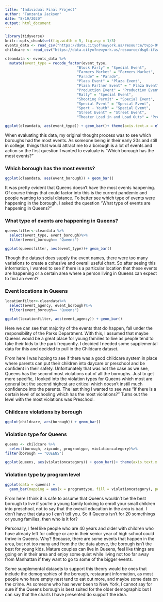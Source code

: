 ```yaml
---
title: "Individual Final Project"
author: "Tanzania Jackson"
date: "8/19/2020"
output: html_document
---
```


```r
library(tidyverse)
knitr::opts_chunk$set(fig.width = 5, fig.asp = 1/3)
events_data <- read_csv("https://data.cityofnewyork.us/resource/tvpp-9vvx.csv")
childcare <- read_csv("https://data.cityofnewyork.us/resource/dsg6-ifza.csv")
```

```r
cleandata <- events_data %>%
  mutate(event_type = recode_factor(event_type,
                                 "Block Party" = "Special Event",
                                 "Farmers Market" = "Farmers Market", 
                                 "Parade" = "Parade",
                                 "Plaza Event" = "Plaza Event",
                                 "Plaza Partner Event" = " Plaza Event",
                                 "Production Event" = "Production Event",
                                 "Rally" = "Special Event",
                                 "Shooting Permit" = "Special Event",
                                 "Special Event" = "Special Event",
                                 "Sport - Youth" = "Special Event",
                                 "Street Event" = "Street Event",
                                 "Theater Load in and Load Outs" = "Production Event"))
```

 

```r
ggplot(cleandata, aes(event_type)) + geom_bar()+ theme(axis.text.x = element_text(size = 5))

```

When evaluating this data, my original thought process was to see which boroughs had the most events. As someone being in their early 20s and still in college, things that would attract me to a borough is a lot of events and action so the first question I wanted to evaluate is "Which borough has the most events?"

### Which borough has the most events?

```r
ggplot(cleandata, aes(event_borough)) + geom_bar()
```

It was pretty evident that Queens doesn't have the most events happening. Of course things that could factor into this is the current pandemic and people wanting to social distance. To better see which type of events were happening in the borough, I asked the question "What type of events are happening in Queens?"

### What type of events are happening in Queens? 

```r
queensfilter<-cleandata %>%
  select(event_type, event_borough)%>%
  filter(event_borough== "Queens")

ggplot(queensfilter, aes(event_type))+ geom_bar()
```

Though the dataset does supply the event names, there were too many variations to create a cohesive and overall useful chart. So after seeing this information, I wanted to see if there is a particular location that these events are happening or a certain area where a person living in Queens can expect to find an event?


### Event locations in Queens
```r
locationfilter<-cleandata%>%
  select(event_agency, event_borough)%>%
  filter(event_borough== "Queens")

ggplot(locationfilter, aes(event_agency)) + geom_bar()
```

Here we can see that majority of the events that do happen, fall under the responsibility of the Parks Department. With this, I assumed that maybe Queens would be a great place for young families to live as people tend to take their kids to the park frequently. I decided I needed some supplemental data for this and decided to pull in the Childcare dataset. 

From here I was hoping to see if there was a good childcare system in place where parents can put their children into daycare or preschool and be confident in their safety. Unfortunately that was not the case as we see, Queens has the second most violations out of all the boroughs. Just to get more specific, I looked into the violation types for Queens which most are general but the second highest are critical which doesn't instill much confidence into the parents. The last thing I wanted to see was "If there is a certain level of schooling which has the most violations?" Turns out the level with the most violations was Preschool. 

### Childcare violations by borough
```r
ggplot(childcare, aes(borough)) + geom_bar()
```

### Violation type for Queens
```r
queens <- childcare %>%
  select(borough, zipcode, programtype, violationcategory)%>%
filter(borough == "QUEENS")

ggplot(queens, aes(violationcategory)) + geom_bar()+ theme(axis.text.x = element_text(size = 6))
```

### Violation type by program level
```r
ggplot(data = queens) + 
  geom_bar(mapping = aes(x = programtype, fill = violationcategory), position = "dodge") + theme(axis.text.x = element_text(size = 6))
```

From here I think it is safe to assume that Queens wouldn't be the best borough to live if you're a young family looking to enroll your small children into preschool, not to say that the overall education in the area is bad. I don't have that data so I can't tell you. So if Queens isn't for 20 somethings or young families, then who is it for? 

Personally, I feel like people who are 40 years and older with children who have already left for college or are in their senior year of high school could thrive in Queens. Why? Because, there are some events that happen in the area, but not too many and from the the data above, the borough isn't the best for young kids. Mature couples can live in Queens, feel like things are going on in their area and enjoy some quiet while living not too far away from Manhattan if they want to go to some of the bigger events.

Some supplemental datasets to support this theory would be ones that include the demographics of the borough, restaurant information, as most people who have empty nest tend to eat out more, and maybe some data on the crime. As someone who has never been to New York, I cannot say for sure if the Queens borough is best suited for the older demographic but I can say that the charts I have presented do support the idea.  